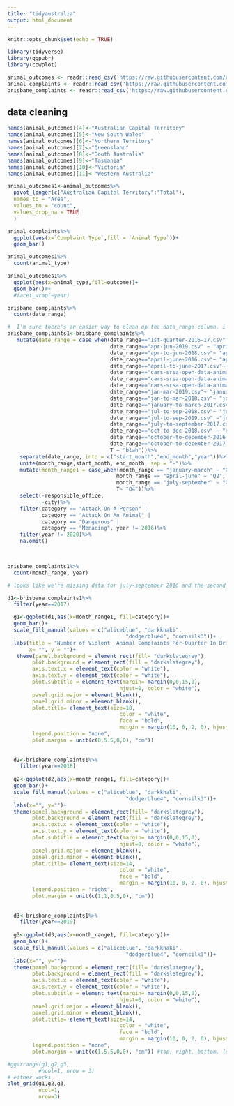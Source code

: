 ```yaml
---
title: "tidyaustralia"
output: html_document
---
```


```r
knitr::opts_chunk$set(echo = TRUE)
```

```r
library(tidyverse)
library(ggpubr)
library(cowplot)
```

```r
animal_outcomes <- readr::read_csv('https://raw.githubusercontent.com/rfordatascience/tidytuesday/master/data/2020/2020-07-21/animal_outcomes.csv')
animal_complaints <- readr::read_csv('https://raw.githubusercontent.com/rfordatascience/tidytuesday/master/data/2020/2020-07-21/animal_complaints.csv')
brisbane_complaints <- readr::read_csv('https://raw.githubusercontent.com/rfordatascience/tidytuesday/master/data/2020/2020-07-21/brisbane_complaints.csv')

```

## data cleaning
```r
names(animal_outcomes)[4]<-"Australian Capital Territory"
names(animal_outcomes)[5]<-"New South Wales"
names(animal_outcomes)[6]<-"Northern Territory"
names(animal_outcomes)[7]<-"Queensland"
names(animal_outcomes)[8]<-"South Australia"
names(animal_outcomes)[9]<-"Tasmania"
names(animal_outcomes)[10]<-"Victoria"
names(animal_outcomes)[11]<-"Western Australia"

```


```r
animal_outcomes1<-animal_outcomes%>%
  pivot_longer(c("Australian Capital Territory":"Total"),
  names_to = "Area",
  values_to = "count",
  values_drop_na = TRUE
  )
```

```r
animal_complaints%>%
  ggplot(aes(x=`Complaint Type`,fill = `Animal Type`))+
  geom_bar()
```
```r
animal_outcomes1%>%
  count(animal_type)
```
```r
animal_outcomes1%>%
  ggplot(aes(x=animal_type,fill=outcome))+
  geom_bar()#+
  #facet_wrap(~year)
```
```r
brisbane_complaints%>%
  count(date_range)
```

```r
#  I'm sure there's an easier way to clean up the data_range column, i'd like to look into one...
brisbane_complaints1<-brisbane_complaints%>%
   mutate(date_range = case_when(date_range=="1st-quarter-2016-17.csv" ~ "january-april-2016-17",
                                 date_range=="apr-jun-2019.csv" ~ "april-june-2019",
                                 date_range=="apr-to-jun-2018.csv"~ "april-june-2018",
                                 date_range=="april-june-2016.csv"~ "april-june-2016",
                                 date_range=="april-to-june-2017.csv"~ "april-june-2017",
                                 date_range=="cars-srsa-open-data-animal-related-complaints-apr-to-jun-2020.csv" ~ "april-june-2020",
                                 date_range=="cars-srsa-open-data-animal-related-complaints-jan-to-mar-2020.csv" ~ "january-march-2020",
                                 date_range=="cars-srsa-open-data-animal-related-complaints-oct-to-dec-2019.csv" ~ "october-december-2019",
                                 date_range=="jan-mar-2019.csv"~ "january-march-2019",
                                 date_range=="jan-to-mar-2018.csv"~ "january-march-2018",
                                 date_range=="january-to-march-2017.csv" ~"january-march-2017",
                                 date_range=="jul-to-sep-2018.csv"~ "july-september-2018",
                                 date_range=="jul-to-sep-2019.csv" ~"july-september-2019",
                                 date_range=="july-to-september-2017.csv" ~ "july-september-2017",
                                 date_range=="oct-to-dec-2018.csv" ~ "october-december-2018",
                                 date_range=="october-to-december-2016.csv" ~ "october-december-2016",
                                 date_range=="october-to-december-2017.csv" ~ "october-december-2017",
                                 T ~ "blah"))%>%
    separate(date_range, into = c("start_month","end_month","year"))%>%
    unite(month_range,start_month, end_month, sep = "-")%>%
    mutate(month_range1 = case_when(month_range == "january-march" ~ "Q1", 
                                   month_range == "april-june" ~ "Q2",
                                   month_range == "july-september" ~ "Q3",
                                   T~ "Q4"))%>%
    select(-responsible_office,
           -city)%>%
    filter(category == "Attack On A Person" | 
           category == "Attack On An Animal" | 
           category == "Dangerous" | 
           category == "Menacing", year != 2016)%>%
    filter(year != 2020)%>%
    na.omit()

  
```




```r

brisbane_complaints1%>%
  count(month_range, year)

# looks like we're missing data for july-september 2016 and the second half of 2020 (duh), so I might not include that in #my visualization
```


```r
d1<-brisbane_complaints1%>%
  filter(year==2017)

  g1<-ggplot(d1,aes(x=month_range1, fill=category))+
  geom_bar()+
  scale_fill_manual(values = c("aliceblue", "darkkhaki",
                                      "dodgerblue4", "cornsilk3"))+
  labs(title = "Number of Violent  Animal Complaints Per-Quarter In Brisbane, (2017-2019)",
       x= "", y = "")+
   theme(panel.background = element_rect(fill= "darkslategrey"), 
        plot.background = element_rect(fill = "darkslategrey"),
        axis.text.x = element_text(color = "white"), 
        axis.text.y = element_text(color = "white"), 
        plot.subtitle = element_text(margin= margin(0,0,15,0),
                                    hjust=0, color = "white"),
        panel.grid.major = element_blank(),
        panel.grid.minor = element_blank(),
        plot.title= element_text(size=18,
                                    color = "white",
                                    face = "bold", 
                                    margin = margin(10, 0, 2, 0), hjust =0),
        legend.position = "none",
        plot.margin = unit(c(0,5.5,0,0), "cm")) 
  
  
  d2<-brisbane_complaints1%>%
    filter(year==2018)
  
  g2<-ggplot(d2,aes(x=month_range1, fill=category))+
  geom_bar()+
  scale_fill_manual(values = c("aliceblue", "darkkhaki",
                                      "dodgerblue4", "cornsilk3"))+
  labs(x="", y="")+
  theme(panel.background = element_rect(fill= "darkslategrey"), 
        plot.background = element_rect(fill = "darkslategrey"),
        axis.text.x = element_text(color = "white"), 
        axis.text.y = element_text(color = "white"), 
        plot.subtitle = element_text(margin= margin(0,0,15,0),
                                    hjust=0, color = "white"),
        panel.grid.major = element_blank(),
        panel.grid.minor = element_blank(),
        plot.title= element_text(size=14,
                                    color = "white",
                                    face = "bold", 
                                    margin = margin(10, 0, 2, 0), hjust =0),
        legend.position = "right",
        plot.margin = unit(c(1,1,0.5,0), "cm"))
  
  
  d3<-brisbane_complaints1%>%
    filter(year==2019)
  
  g3<-ggplot(d3,aes(x=month_range1, fill=category))+
  geom_bar()+
  scale_fill_manual(values = c("aliceblue", "darkkhaki",
                                      "dodgerblue4", "cornsilk3"))+
  labs(x="", y="")+
  theme(panel.background = element_rect(fill= "darkslategrey"), 
        plot.background = element_rect(fill = "darkslategrey"),
        axis.text.x = element_text(color = "white"), 
        axis.text.y = element_text(color = "white"), 
        plot.subtitle = element_text(margin= margin(0,0,15,0),
                                    hjust=0, color = "white"),
        panel.grid.major = element_blank(),
        panel.grid.minor = element_blank(),
        plot.title= element_text(size=14,
                                    color = "white",
                                    face = "bold", 
                                    margin = margin(10, 0, 2, 0), hjust =0),
        legend.position = "none",
        plot.margin = unit(c(1,5.5,0,0), "cm")) #top, right, bottom, left

```
  
```r
#ggarrange(g1,g2,g3,
          #ncol=1, nrow = 3)
# either works
plot_grid(g1,g2,g3,
          ncol=1,
          nrow=3)


```







